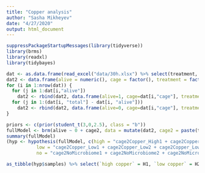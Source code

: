 ```yaml
---
title: "Copper analysis"
author: "Sasha Mikheyev"
date: "4/27/2020"
output: html_document
---
```


```r
suppressPackageStartupMessages(library(tidyverse))
library(brms)
library(readxl)
library(tidybayes)
```

```r
dat <- as.data.frame(read_excel("data/30h.xlsx") %>% select(treatment, cage, total, alive))
dat2 <- data.frame(alive = numeric(), cage = factor(), treatment = factor())
for (i in 1:nrow(dat)) {
  for (j in 1:dat[i,"alive"])
    dat2 <- rbind(dat2, data.frame(alive=1, cage=dat[i,"cage"], treatment = dat[i,"treatment"]))
  for (j in 1:(dat[i, "total"] - dat[i, "alive"]))
    dat2 <- rbind(dat2, data.frame(alive=0, cage=dat[i,"cage"], treatment = dat[i,"treatment"]))
}
```

```r
priors <- c(prior(student_t(3,0,2.5), class = "b"))
fullModel <- brm(alive ~ 0 + cage2, data = mutate(dat2, cage2 = paste(treatment, cage)), family= bernoulli(), control = list(adapt_delta = .99), iter = 5000, cores = 4, prior = priors)
summary(fullModel)
(hyp <- hypothesis(fullModel, c(high = "cage2Copper_High1 + cage2Copper_High2 + cage2Copper_High3 + cage2Copper_High4 = cage2Control1 + cage2Control2 + cage2Control3 + cage2Control4",
           low = "cage2Copper_Low1 + cage2Copper_Low2 + cage2Copper_Low3 + cage2Copper_Low4 = cage2Control1 + cage2Control2 + cage2Control3 + cage2Control4",
           no = "cage2NoMicrobiome1 + cage2NoMicrobiome2 + cage2NoMicrobiome3 + cage2NoMicrobiome4 = cage2Control1 + cage2Control2 + cage2Control3 + cage2Control4")))

as_tibble(hyp$samples) %>% select(`high copper` = H1, `low copper` = H2, `no microbiome` = H3) %>% gather(key = "contrast", value = "b") %>% group_by(contrast) %>%  ggplot(aes(x = contrast, y=b)) + stat_halfeye(point_interval = mode_hdi, .width = c(.66, .95)) + geom_hline(yintercept = 0, color = "red") + theme_minimal() + theme(axis.title.x = element_blank(), plot.margin = unit(c(.5,.5,.5,.5), "cm"), axis.text.x = element_text(angle=45, hjust=1)) + coord_trans(limy=c(-20,15)) + ylab(expression("\t\tBayes factor difference between\nsurvial in treatment and control groups"))

```